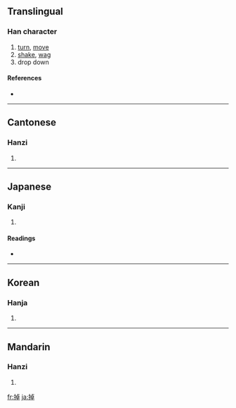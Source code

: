 ==Translingual==

===Han character===
{{Han char|rn=64|rad=手|as=08|sn=11|four=5104<sub>6</sub>|canj=手卜日十 (QYAJ)}}

# [[turn]], [[move]]
# [[shake]], [[wag]]
# drop down

====References====
* {{Han ref|kx=0436.200|dkj=12243|dj=0786.070|hdz=31896.010|uh=6389|ud=25481|bh=B1BC|bd=45500}}

----

==Cantonese==

===Hanzi===
{{yue-hanzi|jyut=|y=diu6}}

# {{defn|Cantonese}}

----

==Japanese==

===Kanji===
{{ja-kanji|grade=|rs=手08}}

# {{defn|Japanese}}

====Readings====
* {{ja-readings|on=[[とう]] (tō), [[ちょう]] (chō)|kun=[[ふるう]] (furuu)}}

----

==Korean==

===Hanja===
{{ko-hanja|hangeul=도|eumhun=|rv=do|mr=to|y=to}}

# {{defn|Korean}}

----

==Mandarin==

===Hanzi===
{{cmn-hanzi|pin=[[diào]] ([[diao4]])|wg=tiao<sup>4</sup>}}

# {{defn|Mandarin}}

[[fr:掉]]
[[ja:掉]]
